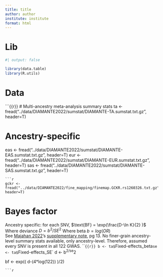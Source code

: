 ```yaml
---
title: title
author: author
institute: institute
format: html
---
```


# Lib
```r
#| output: false

library(data.table)
library(R.utils)
```

# Data
```{{r}}
# Multi-ancestry meta-analysis summary stats
ta <- fread("../data/DIAMANTE2022/sumstat/DIAMANTE-TA.sumstat.txt.gz", header=T)

# Ancestry-specific
eas <- fread("../data/DIAMANTE2022/sumstat/DIAMANTE-EAS.sumstat.txt.gz", header=T)
eur <- fread("../data/DIAMANTE2022/sumstat/DIAMANTE-EUR.sumstat.txt.gz", header=T)
sas <- fread("../data/DIAMANTE2022/sumstat/DIAMANTE-SAS.sumstat.txt.gz", header=T)
```
```r
gckr <- fread("../data/DIAMANTE2022/fine_mapping/finemap.GCKR.rs1260326.txt.gz", header=T)
```

# Bayes factor
Ancestry specific: for each SNV, $\text{BF} = \exp(\frac{D-\ln K}{2} )$ \
Where deviance $D = b^2/SE^2$
Where beta $b = log(OR)$ \
See [Majahan 2022](https://doi.org/10.1038/s41588-022-01058-3)'s [supplementary note](https://www.nature.com/articles/s41588-022-01058-3#Sec34), pg 13.
No finer-grain ancestry-level summary stats available, only ancestry-level. Therefore, assumed every SNV is present in all 122 GWAS.
```{{r}}
b <- ta$`Fixed-effects_beta`
se <- ta$`Fixed-effects_SE`
d <- b^2/se^2

bf <- exp(( d-(4*log(122)) )/2)
```
```r

```




<!--
fm1 <- fread("../data/DIAMANTE2022/fine_mapping/finemap.ABCB10-NUP133.rs348330.txt.gz", header=T)
fm_gckr <- fread("../data/DIAMANTE2022/fine_mapping/finemap.GCKR.rs1260326.txt.gz", header=T)
# rs348330, chr1:229672955 is at index 732868: which(ta$rsID == rs348330)
ta[732868,]
log(bf[732868])
#fm2 <- fread("../data/DIAMANTE2022/fine_mapping/finemap.ABO.rs505922.txt.gz", header=T)


ta[chrposID == "chr1:229578794"]
ta[chrposID == "chr9:136149229"]


#my_fm$P <- `MR-MEGA_p-value_association`
-->
